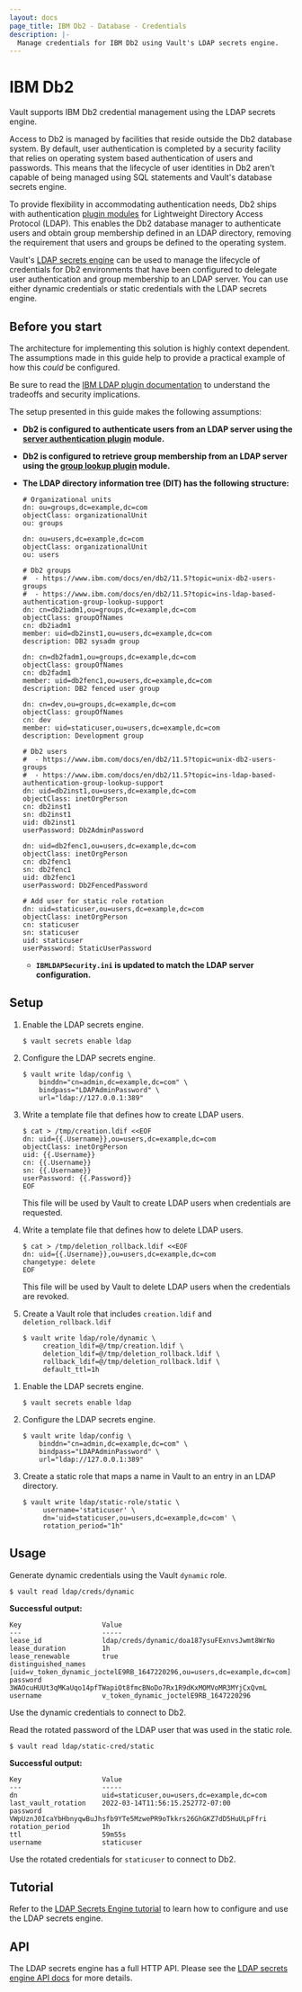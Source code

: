 ```yaml
---
layout: docs
page_title: IBM Db2 - Database - Credentials
description: |-
  Manage credentials for IBM Db2 using Vault's LDAP secrets engine.
---
```


# IBM Db2

<Note>

Vault supports IBM Db2 credential management using the LDAP secrets engine.

</Note>

Access to Db2 is managed by facilities that reside outside the Db2 database system. By
default, user authentication is completed by a security facility that relies on operating
system based authentication of users and passwords. This means that the lifecycle of user
identities in Db2 aren't capable of being managed using SQL statements and Vault's
database secrets engine.

To provide flexibility in accommodating authentication needs, Db2 ships with authentication
[plugin modules](https://www.ibm.com/docs/en/db2/11.5?topic=ins-ldap-based-authentication-group-lookup-support)
for Lightweight Directory Access Protocol (LDAP). This enables the Db2 database manager to
authenticate users and obtain group membership defined in an LDAP directory, removing the
requirement that users and groups be defined to the operating system.

Vault's [LDAP secrets engine](/vault/docs/secrets/ldap) can be used to manage the lifecycle
of credentials for Db2 environments that have been configured to delegate user authentication
and group membership to an LDAP server. You can use either dynamic credentials
or static credentials with the LDAP secrets engine.

## Before you start

The architecture for implementing this solution is highly context dependent.
The assumptions made in this guide help to provide a practical example of how this _could_
be configured.

Be sure to read the [IBM LDAP plugin documentation](https://www.ibm.com/docs/en/db2/11.5?topic=ins-ldap-based-authentication-group-lookup-support)
to understand the tradeoffs and security implications.

The setup presented in this guide makes the following assumptions:

- **Db2 is configured to authenticate users from an LDAP server using the
  [server authentication plugin](https://www.ibm.com/docs/en/db2/11.5?topic=ins-ldap-based-authentication-group-lookup-support#d83944e187)
  module.**
- **Db2 is configured to retrieve group membership from an LDAP server using the
  [group lookup plugin](https://www.ibm.com/docs/en/db2/11.5?topic=ins-ldap-based-authentication-group-lookup-support#d83944e235)
  module.**
- **The LDAP directory information tree (DIT) has the following structure:**

   <CodeBlockConfig hideClipboard>

   ```plaintext
   # Organizational units
   dn: ou=groups,dc=example,dc=com
   objectClass: organizationalUnit
   ou: groups

   dn: ou=users,dc=example,dc=com
   objectClass: organizationalUnit
   ou: users

   # Db2 groups
   #  - https://www.ibm.com/docs/en/db2/11.5?topic=unix-db2-users-groups
   #  - https://www.ibm.com/docs/en/db2/11.5?topic=ins-ldap-based-authentication-group-lookup-support
   dn: cn=db2iadm1,ou=groups,dc=example,dc=com
   objectClass: groupOfNames
   cn: db2iadm1
   member: uid=db2inst1,ou=users,dc=example,dc=com
   description: DB2 sysadm group

   dn: cn=db2fadm1,ou=groups,dc=example,dc=com
   objectClass: groupOfNames
   cn: db2fadm1
   member: uid=db2fenc1,ou=users,dc=example,dc=com
   description: DB2 fenced user group

   dn: cn=dev,ou=groups,dc=example,dc=com
   objectClass: groupOfNames
   cn: dev
   member: uid=staticuser,ou=users,dc=example,dc=com
   description: Development group

   # Db2 users
   #  - https://www.ibm.com/docs/en/db2/11.5?topic=unix-db2-users-groups
   #  - https://www.ibm.com/docs/en/db2/11.5?topic=ins-ldap-based-authentication-group-lookup-support
   dn: uid=db2inst1,ou=users,dc=example,dc=com
   objectClass: inetOrgPerson
   cn: db2inst1
   sn: db2inst1
   uid: db2inst1
   userPassword: Db2AdminPassword

   dn: uid=db2fenc1,ou=users,dc=example,dc=com
   objectClass: inetOrgPerson
   cn: db2fenc1
   sn: db2fenc1
   uid: db2fenc1
   userPassword: Db2FencedPassword

   # Add user for static role rotation
   dn: uid=staticuser,ou=users,dc=example,dc=com
   objectClass: inetOrgPerson
   cn: staticuser
   sn: staticuser
   uid: staticuser
   userPassword: StaticUserPassword
   ```

   </CodeBlockConfig>

   - **`IBMLDAPSecurity.ini` is updated to match the LDAP server configuration.**

## Setup

<Tabs>
<Tab heading="Dynamic credentials" group="dynamic">

1. Enable the LDAP secrets engine.

   ```shell-session
   $ vault secrets enable ldap
   ```

1. Configure the LDAP secrets engine.

   ```shell-session
   $ vault write ldap/config \
       binddn="cn=admin,dc=example,dc=com" \
       bindpass="LDAPAdminPassword" \
       url="ldap://127.0.0.1:389"
   ```

1. Write a template file that defines how to create LDAP users.

   ```shell-session
   $ cat > /tmp/creation.ldif <<EOF
   dn: uid={{.Username}},ou=users,dc=example,dc=com
   objectClass: inetOrgPerson
   uid: {{.Username}}
   cn: {{.Username}}
   sn: {{.Username}}
   userPassword: {{.Password}}
   EOF
   ```

   This file will be used by Vault to create LDAP users when credentials are requested.

1. Write a template file that defines how to delete LDAP users.

   ```shell-session
   $ cat > /tmp/deletion_rollback.ldif <<EOF
   dn: uid={{.Username}},ou=users,dc=example,dc=com
   changetype: delete
   EOF
   ```

   This file will be used by Vault to delete LDAP users when the credentials are
   revoked.

1. Create a Vault role that includes `creation.ldif` and
   `deletion_rollback.ldif`

   ```shell-session
   $ vault write ldap/role/dynamic \
        creation_ldif=@/tmp/creation.ldif \
        deletion_ldif=@/tmp/deletion_rollback.ldif \
        rollback_ldif=@/tmp/deletion_rollback.ldif \
        default_ttl=1h
   ```

</Tab>
<Tab heading="Static credentials" group="static">

1. Enable the LDAP secrets engine.

   ```shell-session
   $ vault secrets enable ldap
   ```

1. Configure the LDAP secrets engine.

   ```shell-session
   $ vault write ldap/config \
       binddn="cn=admin,dc=example,dc=com" \
       bindpass="LDAPAdminPassword" \
       url="ldap://127.0.0.1:389"
   ```

1. Create a static role that maps a name in Vault to an entry in an LDAP directory.

   ```shell-session
   $ vault write ldap/static-role/static \
        username='staticuser' \
        dn='uid=staticuser,ou=users,dc=example,dc=com' \
        rotation_period="1h"
   ```

</Tab>
</Tabs>

## Usage

<Tabs>
<Tab heading="Dynamic credentials" group="dynamic">

Generate dynamic credentials using the Vault `dynamic` role.

```shell-session
$ vault read ldap/creds/dynamic
```

**Successful output:**

<CodeBlockConfig hideClipboard>

```shell-session
Key                    Value
---                    -----
lease_id               ldap/creds/dynamic/doa187ysuFExnvsJwmt8WrNo
lease_duration         1h
lease_renewable        true
distinguished_names    [uid=v_token_dynamic_joctelE9RB_1647220296,ou=users,dc=example,dc=com]
password               3WAOcuHUUt3qMKaUqo14pfTWapiOt8fmcBNoDo7Rx1R9dKxMOMVoMR3MYjCxQvmL
username               v_token_dynamic_joctelE9RB_1647220296
```

</CodeBlockConfig>

Use the dynamic credentials to connect to Db2.

</Tab>
<Tab heading="Static credentials" group="static">

Read the rotated password of the LDAP user that was used in the static role.

```shell-session
$ vault read ldap/static-cred/static
```

**Successful output:**

<CodeBlockConfig hideClipboard>

```shell-session
Key                    Value
---                    -----
dn                     uid=staticuser,ou=users,dc=example,dc=com
last_vault_rotation    2022-03-14T11:56:15.252772-07:00
password               VWpUznJ0IcaYbHbnyqwBuJhsfb9YTe5MzwePR9oTkkrs26GhGKZ7dD5HuULpFfri
rotation_period        1h
ttl                    59m55s
username               staticuser
```

</CodeBlockConfig>

Use the rotated credentials for `staticuser` to connect to Db2.

</Tab>
</Tabs>

## Tutorial

Refer to the [LDAP Secrets Engine tutorial](/vault/tutorials/secrets-management/openldap) to learn how to configure and use the LDAP secrets engine.

## API

The LDAP secrets engine has a full HTTP API. Please see the [LDAP secrets engine API docs](/vault/api-docs/secret/ldap) for more details.